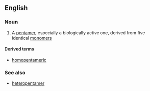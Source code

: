 ==English==

===Noun===
{{en-noun}}

# {{context|chemistry|biochemistry}} A [[pentamer]], especially a biologically active one, derived from five identical [[monomer]]s

====Derived terms====
*[[homopentameric]]

===See also===
*[[heteropentamer]]